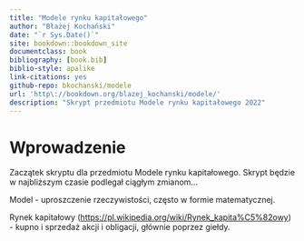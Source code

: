 ```yaml
--- 
title: "Modele rynku kapitałowego"
author: "Błażej Kochański"
date: "`r Sys.Date()`"
site: bookdown::bookdown_site
documentclass: book
bibliography: [book.bib]
biblio-style: apalike
link-citations: yes
github-repo: bkochanski/modele
url: 'http\://bookdown.org/blazej_kochanski/modele/'
description: "Skrypt przedmiotu Modele rynku kapitałowego 2022"
---
```


# Wprowadzenie {-}

Zaczątek skryptu dla przedmiotu Modele rynku kapitałowego. Skrypt będzie w najbliższym czasie podlegał ciągłym zmianom...

Model - uproszczenie rzeczywistości, często w formie matematycznej.  

Rynek kapitałowy (<https://pl.wikipedia.org/wiki/Rynek_kapita%C5%82owy>) - kupno i sprzedaż akcji i obligacji, głównie poprzez giełdy. 
